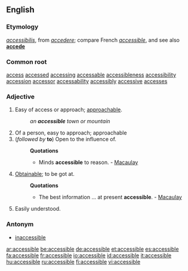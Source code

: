 ==English==

===Etymology===
{{L.}} ''[[accessibilis]]'', from ''[[accedere]]''; compare French ''[[accessible#French|accessible]]'', and see also '''[[accede]]'''

===Common root===

[[access]] [[accessed]] [[accessing]] [[accessable]] [[accessibleness]] [[accessibility]] [[accession]] [[accessor]] [[accessability]] [[accessibly]] [[accessive]] [[accesses]] 
===Adjective===
{{en-adj-more}}

# Easy of access or approach; [[approachable]].
#:''an '''accessible''' town or mountain''
# Of a person, easy to approach; approachable
#(''followed by'' '''to''') Open to the influence of.
#:'''Quotations'''
#:*Minds '''accessible''' to reason. - [[Macaulay]]
# [[Obtainable]]; to be got at.
#:'''Quotations'''
#:*The best information ... at present '''accessible'''. - [[Macaulay]]
#Easily understood.

===Antonym===
*[[inaccessible]]

[[ar:accessible]]
[[be:accessible]]
[[de:accessible]]
[[et:accessible]]
[[es:accessible]]
[[fa:accessible]]
[[fr:accessible]]
[[io:accessible]]
[[id:accessible]]
[[it:accessible]]
[[hu:accessible]]
[[ru:accessible]]
[[fi:accessible]]
[[vi:accessible]]
